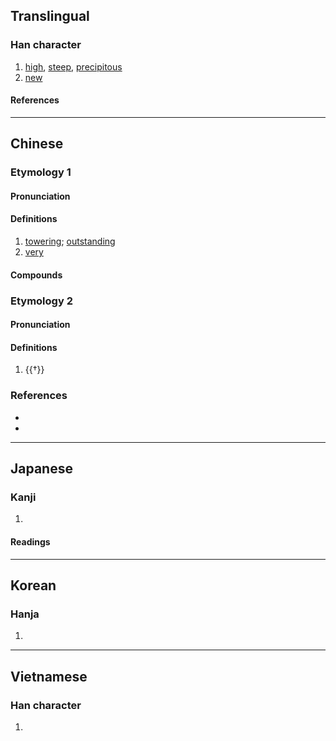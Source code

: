 {{also|崭}}
{{character info/new}}
==Translingual==

===Han character===
{{Han char|rn=46|rad=山|as=11|sn=14|four=22521|canj=UJJL|ids=⿱山斬}}

# [[high]], [[steep]], [[precipitous]]
# [[new]]

====References====
{{Han ref|kx=0318.300|dkj=08413|dj=0618.410|hdz=10793.050|uh=5D84}}

----

==Chinese==
{{zh-forms|s=崭}}

===Etymology 1===

====Pronunciation====
{{zh-pron
|m=zhǎn
|c=zaam2,zaam3,caam5
|mn=qz,tw,xm,zz:chám/qz,tw,xm,zz:cháⁿ/twv:chàm/twv:châm
|mn_note=chám - literary; cháⁿ - vernacular
|cat=a
}}

====Definitions====
{{zh-hanzi}}

# [[towering]]; [[outstanding]]
# [[very]]

====Compounds====
{{zh-der|嶄新|嶄然|嶄露|嶄露鋒芒|嶄露頭角|頭角嶄然}}

===Etymology 2===

====Pronunciation====
{{zh-pron
|m=chán
|c=caam4
|cat=
}}

====Definitions====
{{zh-hanzi}}

# {{†}} {{zh-only|嶄巖|dot=, }} {{zh-alt-form|巉巖|[[steep]]; [[cliff]]|nocap=y}}

===References===
* {{R:yue:Hanzi}}
* {{R:nan:thcwdq}}

----

==Japanese==

===Kanji===
{{ja-kanji|grade=|rs=山11}}

# {{rfdef|ja|sort=山11}}

====Readings====
{{ja-readings
|on=さん, ざん
|kun=けわしい
}}

----

==Korean==

===Hanja===
{{ko-hanja|참}}

# {{rfdef|ko|sort=山11}}

----

==Vietnamese==

===Han character===
{{vi-readings|rs=山11|reading=chởm}}

# {{rfdef|vi|sort=山11}}